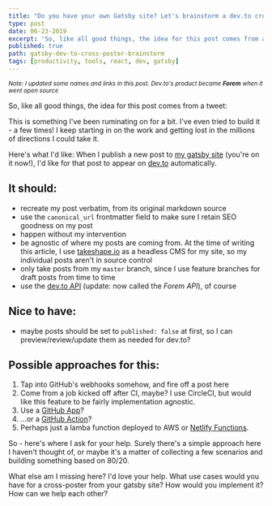 ```yaml
---
title: "Do you have your own Gatsby site? Let's brainstorm a dev.to cross-poster"
type: post
date: 06-23-2019
excerpt: 'So, like all good things, the idea for this post comes from a tweet...'
published: true
path: gatsby-dev-to-cross-poster-brainstorm
tags: [productivity, tools, react, dev, gatsby]
---
```


<small>

_Note: I updated some names and links in this post. Dev.to's product became
**Forem** when it went open source_

</small>

So, like all good things, the idea for this post comes from a tweet:

<Twitter tweetLink="irreverentmike/status/1141169316273897536" />

This is something I've been ruminating on for a bit. I've even tried to build it - a few times! I keep starting in on the work and getting lost in the millions of directions I could take it.

Here's what I'd like: When I publish a new post to [my gatsby site](https://mikebifulco.com) (you're on it now!), I'd like for that post to appear on [dev.to](https://dev.to) automatically.

## It should:

- recreate my post verbatim, from its original markdown source
- use the `canonical_url` frontmatter field to make sure I retain SEO goodness on my post
- happen without my intervention
- be agnostic of where my posts are coming from. At the time of writing this article, I use [takeshape.io](https://www.takeshape.io) as a headless CMS for my site, so my individual posts aren't in source control
- only take posts from my `master` branch, since I use feature branches for draft posts from time to time
- use the [dev.to API](https://developers.forem.com/api) (update: now called the _Forem API_), of course

## Nice to have:

- maybe posts should be set to `published: false` at first, so I can preview/review/update them as needed for dev.to?

## Possible approaches for this:

1. Tap into GitHub's webhooks somehow, and fire off a post here
1. Come from a job kicked off after CI, maybe? I use CircleCI, but would like this feature to be fairly implementation agnostic.
1. Use a [GitHub App](https://developer.github.com/v3/apps/)?
1. ...or a [GitHub Action](https://github.com/mbifulco/thepraticaldev-crosspost-action)?
1. Perhaps just a lamba function deployed to AWS or [Netlify Functions](https://functions.netlify.com/).

So - here's where I ask for your help. Surely there's a simple approach here I haven't thought of, or maybe it's a matter of collecting a few scenarios and building something based on 80/20.

What else am I missing here? I'd love your help. What use cases would you have for a cross-poster from your gatsby site? How would you implement it? How can we help each other?
